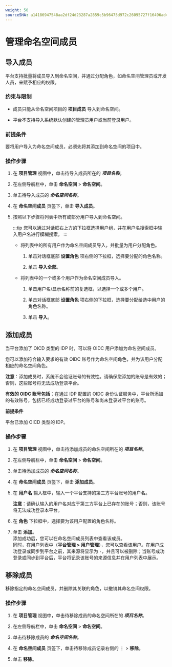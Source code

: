 ```yaml
---
weight: 50
sourceSHA: a14186947548aa2df24d23287a2859c5b96475d972c26095727f16496ad47ae0
---
```


# 管理命名空间成员

## 导入成员

平台支持批量将成员导入到命名空间，并通过分配角色，如命名空间管理员或开发人员，来赋予相应的权限。

### 约束与限制

- 成员只能从命名空间项目的 **项目成员** 导入到命名空间。

- 平台不支持导入系统默认创建的管理员用户或当前登录用户。

### 前提条件

要将用户导入为命名空间成员，必须先将其添加到命名空间的项目中。

### 操作步骤

1. 在 **项目管理** 视图中，单击待导入成员所在的 ***项目名称***。

2. 在左侧导航栏中，单击 **命名空间** > **命名空间**。

3. 单击待导入成员的 ***命名空间名称***。

4. 在 **命名空间成员** 页签下，单击 **导入成员**。

5. 按照以下步骤将列表中所有或部分用户导入到命名空间。

   :::tip
   您可以通过对话框右上方的下拉框选择用户组，并在用户名搜索框中输入用户名进行模糊搜索。
   :::

   - 将列表中的所有用户作为命名空间成员导入，并批量为用户分配角色。

     1. 单击对话框底部 **设置角色** 项右侧的下拉框，选择要分配的角色名称。

     2. 单击 **导入全部**。

   - 将列表中的一个或多个用户作为命名空间成员导入。

     1. 单击用户名/显示名称前的复选框，以选择一个或多个用户。

     2. 单击对话框底部 **设置角色** 项右侧的下拉框，选择要分配给选中用户的角色名称。

     3. 单击 **导入**。

## 添加成员

当平台添加了 OICD 类型的 IDP 时，可以将 OIDC 用户添加为命名空间成员。

您可以添加符合输入要求的有效 OIDC 账号作为命名空间角色，并为该用户分配相应的命名空间角色。

**注意**：添加成员时，系统不会验证账号的有效性。请确保您添加的账号是有效的；否则，这些账号将无法成功登录平台。

**有效的 OIDC 账号包括**：在通过 IDP 配置的 OIDC 身份认证服务中，平台所添加的有效账号，包括已经成功登录过平台的账号和尚未登录过平台的账号。

**前提条件**

平台已添加 OICD 类型的 IDP。

### 操作步骤

1. 在 **项目管理** 视图中，单击待添加成员的命名空间所在的 ***项目名称***。

2. 在左侧导航栏中，单击 **命名空间** > **命名空间**。

3. 单击待添加成员的 ***命名空间名称***。

4. 在 **命名空间成员** 页签下，单击 **添加成员**。

5. 在 **用户名** 输入框中，输入一个平台支持的第三方平台账号的用户名。

   **注意**：请确认输入的用户名对应于第三方平台上已存在的账号；否则，该账号将无法成功登录本平台。

6. 在 **角色** 下拉框中，选择要为该用户配置的角色名称。

7. 单击 **添加**。\
   添加成功后，您可以在命名空间成员列表中查看该成员。\
   同时，在用户列表中（**平台管理 > 用户管理**），您可以查看该用户。在用户成功登录或同步到平台之前，其来源将显示为 `-`，并且可以被删除；当账号成功登录或同步到平台后，平台将记录该账号的来源信息并在用户列表中展示。

## 移除成员

移除指定的命名空间成员，并删除其关联的角色，以撤销其命名空间权限。

### 操作步骤

1. 在 **项目管理** 视图中，单击待移除成员的命名空间所在的 ***项目名称***。

2. 在左侧导航栏中，单击 **命名空间** > **命名空间**。

3. 单击待移除成员的 ***命名空间名称***。

4. 在 **命名空间成员** 页签下，单击待移除成员记录右侧的 ⋮ > **移除**。

5. 单击 **移除**。
